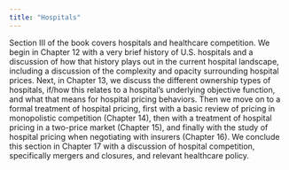 ```yaml
---
title: "Hospitals"
---
```


Section III of the book covers hospitals and healthcare competition. We begin in Chapter 12 with a very brief history of U.S. hospitals and a discussion of how that history plays out in the current hospital landscape, including a discussion of the complexity and opacity surrounding hospital prices. Next, in Chapter 13, we discuss the different ownership types of hospitals, if/how this relates to a hospital's underlying objective function, and what that means for hospital pricing behaviors. Then we move on to a formal treatment of hospital pricing, first with a basic review of pricing in monopolistic competition (Chapter 14), then with a treatment of hospital pricing in a two-price market (Chapter 15), and finally with the study of hospital pricing when negotiating with insurers (Chapter 16). We conclude this section in Chapter 17 with a discussion of hospital competition, specifically mergers and closures, and relevant healthcare policy.